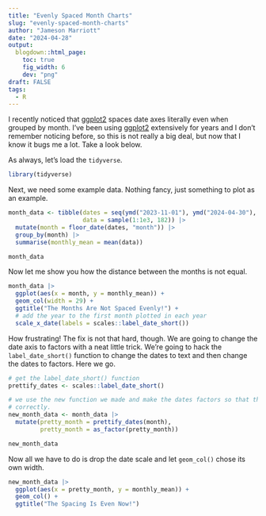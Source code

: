 ```yaml
---
title: "Evenly Spaced Month Charts"
slug: "evenly-spaced-month-charts"
author: "Jameson Marriott"
date: "2024-04-28"
output:
  blogdown::html_page:
    toc: true
    fig_width: 6
    dev: "png"
draft: FALSE
tags:
  - R
---
```


I recently noticed that [ggplot2](https:://ggplot2.tidyverse.org) spaces date axes literally even when grouped by month. I've been using [ggplot2](https:://ggplot2.tidyverse.org) extensively for years and I don't remember noticing before, so this is not really a big deal, but now that I know it bugs me a lot. Take a look below. 

As always, let's load the `tidyverse`.

```r
library(tidyverse)
```

Next, we need some example data. Nothing fancy, just something to plot as an example. 

```r
month_data <- tibble(dates = seq(ymd("2023-11-01"), ymd("2024-04-30"), by = "day"),
                     data = sample(1:1e3, 182)) |>
  mutate(month = floor_date(dates, "month")) |>
  group_by(month) |>
  summarise(monthly_mean = mean(data))

month_data
```

Now let me show you how the distance between the months is not equal. 

```r
month_data |>
  ggplot(aes(x = month, y = monthly_mean)) +
  geom_col(width = 29) +
  ggtitle("The Months Are Not Spaced Evenly!") +
  # add the year to the first month plotted in each year
  scale_x_date(labels = scales::label_date_short())
```

How frustrating! The fix is not that hard, though. We are going to change the date axis to factors with a neat little trick. We're going to hack the `label_date_short()` function to change the dates to text and then change the dates to factors. Here we go. 

```r
# get the label_date_short() function
prettify_dates <- scales::label_date_short()

# we use the new function we made and make the dates factors so that they sort 
# correctly. 
new_month_data <- month_data |>
  mutate(pretty_month = prettify_dates(month),
         pretty_month = as_factor(pretty_month))

new_month_data
```

Now all we have to do is drop the date scale and let `geom_col()` chose its own width. 

```r
new_month_data |>
  ggplot(aes(x = pretty_month, y = monthly_mean)) +
  geom_col() +
  ggtitle("The Spacing Is Even Now!")
```

